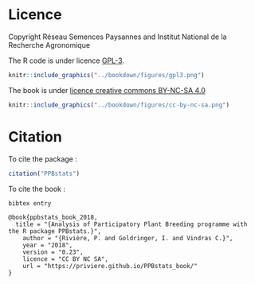 
# Licence

Copyright Réseau Semences Paysannes and Institut National de la Recherche Agronomique

The R code is under licence [GPL-3](https://www.gnu.org/licenses/gpl-3.0.en.html).

```r
knitr::include_graphics("../bookdown/figures/gpl3.png")
```


The book is under [licence creative commons BY-NC-SA 4.0](http://creativecommons.org/licenses/by-nc-sa/4.0/)

```r
knitr::include_graphics("../bookdown/figures/cc-by-nc-sa.png")
```


# Citation

To cite the package :

```r
citation("PPBstats")
```

To cite the book :

```
bibtex entry

@book{ppbstats_book_2018,
  title = "{Analysis of Participatory Plant Breeding programme with the R package PPBstats.}",
	author = "{Rivière, P. and Goldringer, I. and Vindras C.}",
	year = "2018",
	version = "0.23",
	licence = "CC BY NC SA",
	url = "https://priviere.github.io/PPBstats_book/"
}
```
